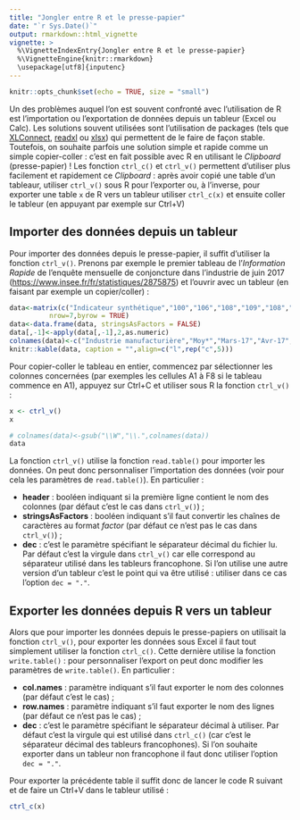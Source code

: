 ```yaml
---
title: "Jongler entre R et le presse-papier"
date: "`r Sys.Date()`"
output: rmarkdown::html_vignette
vignette: >
  %\VignetteIndexEntry{Jongler entre R et le presse-papier}
  %\VignetteEngine{knitr::rmarkdown}
  \usepackage[utf8]{inputenc}
---
```

```r
knitr::opts_chunk$set(echo = TRUE, size = "small")
```


Un des problèmes auquel l'on est souvent confronté avec l'utilisation de R est l'importation ou l'exportation de données depuis un tableur (Excel ou Calc). Les solutions souvent utilisées sont l'utilisation de packages (tels que [XLConnect](https://cran.r-project.org/package=XLConnect), [readxl](https://cran.r-project.org/package=readxl) ou [xlsx](https://cran.r-project.org/package=xlsx)) qui permettent de le faire de façon stable. Toutefois, on souhaite parfois une solution simple et rapide comme un simple copier-coller : c'est en fait possible avec R en utilisant le *Clipboard* (presse-papier) ! Les fonction `ctrl_c()` et `ctrl_v()` permettent d'utiliser plus facilement et rapidement ce *Clipboard* : après avoir copié une table d'un tableaur, utiliser `ctrl_v()` sous R pour l'exporter ou, à l'inverse, pour exporter une table `x` de R vers un tableur utiliser `ctrl_c(x)` et ensuite coller le tableur (en appuyant par exemple sur Ctrl+V)

## Importer des données depuis un tableur

Pour importer des données depuis le presse-papier, il suffit d'utiliser la fonction `ctrl_v()`. Prenons par exemple le premier tableau de l'*Information Rapide* de l'enquête mensuelle de conjoncture dans l'industrie de juin 2017 (<https://www.insee.fr/fr/statistiques/2875875>) et l'ouvrir avec un tableur (en faisant par exemple un copier/coller) :

```r
data<-matrix(c("Indicateur synthétique","100","106","108","109","108","Production passée","5","9","17","14","10","Stocks","13","7","6","5","6","Carnets de commandes globaux","-18","-9","-6","-5","-3","Carnets de commandes étrangers","-14","-5","-1","-2","-2","Perspectives personnelles de production","5","11","12","16","13","Perspectives générales de production","-9","3","1","7","17"),
          nrow=7,byrow = TRUE)
data<-data.frame(data, stringsAsFactors = FALSE)
data[,-1]<-apply(data[,-1],2,as.numeric)
colnames(data)<-c("Industrie manufacturière","Moy*","Mars-17","Avr-17","Mai-17","Juin-17")
knitr::kable(data, caption = "",align=c("l",rep("c",5)))
```

Pour copier-coller le tableau en entier, commencez par sélectionner les colonnes concernées (par exemples les cellules A1 à F8 si le tableau commence en A1), appuyez sur Ctrl+C et utiliser sous R la fonction `ctrl_v()` :

```r
x <- ctrl_v()
x
```

```r
# colnames(data)<-gsub("\\W","\\.",colnames(data))
data
```

La fonction `ctrl_v()` utilise la fonction `read.table()` pour importer les données. On peut donc personnaliser l'importation des données (voir pour cela les paramètres de `read.table()`). En particulier :

- **header** : booléen indiquant si la première ligne contient le nom des colonnes (par défaut c'est le cas dans `ctrl_v()`) ;  
- **stringsAsFactors** : booléen indiquant s'il faut convertir les chaînes de caractères au format *factor* (par défaut ce n'est pas le cas dans `ctrl_v()`) ;  
- **dec** : c'est le paramètre spécifiant le séparateur décimal du fichier lu. Par défaut c'est la virgule dans `ctrl_v()` car elle correspond au séparateur utilisé dans les tableurs francophone. Si l'on utilise une autre version d'un tableur c'est le point qui va être utilisé : utiliser dans ce cas l'option `dec = "."`.


## Exporter les données depuis R vers un tableur

Alors que pour importer les données depuis le presse-papiers on utilisait la fonction `ctrl_v()`, pour exporter les données sous Excel il faut tout simplement utiliser la fonction `ctrl_c()`. Cette dernière utilise la fonction `write.table()` : pour personnaliser l'export on peut donc modifier les paramètres de `write.table()`. En particulier :

- **col.names** : paramètre indiquant s'il faut exporter le nom des colonnes (par défaut c'est le cas) ;
- **row.names** : paramètre indiquant s'il faut exporter le nom des lignes (par défaut ce n'est pas le cas) ;  
- **dec** : c'est le paramètre spécifiant le séparateur décimal à utiliser. Par défaut c'est la virgule qui est utilisé dans `ctrl_c()` (car c'est le séparateur décimal des tableurs francophones). Si l'on souhaite exporter dans un tableur non francophone il faut donc utiliser l'option `dec = "."`.


Pour exporter la précédente table il suffit donc de lancer le code R suivant et de faire un Ctrl+V dans le tableur utilisé :
```r
ctrl_c(x)
```
